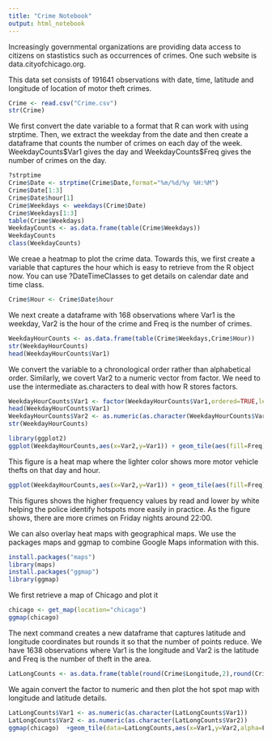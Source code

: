 ```yaml
---
title: "Crime Notebook"
output: html_notebook
---
```


Increasingly governmental organizations are providing data access to citizens on stastistics such as occurrences of crimes. One such website is data.cityofchicago.org.

This data set consists of 191641 observations with date, time, latitude and longitude of location of motor theft crimes.
```r
Crime <- read.csv("Crime.csv")
str(Crime)
```
We first convert the date variable to a format that R can work with using strptime. Then, we extract the weekday from the date and then create a dataframe that counts the number of crimes on each day of the week. WeekdayCounts\$Var1 gives the day and WeekdayCounts\$Freq gives the number of crimes on the day.
```r
?strptime
Crime$Date <- strptime(Crime$Date,format="%m/%d/%y %H:%M")
Crime$Date[1:3]
Crime$Date$hour[1]
Crime$Weekdays <- weekdays(Crime$Date)
Crime$Weekdays[1:3]
table(Crime$Weekdays)
WeekdayCounts <- as.data.frame(table(Crime$Weekdays))
WeekdayCounts
class(WeekdayCounts)
```
We creae a heatmap to plot the crime data. Towards this, we first create a variable that captures the hour which is easy to retrieve from the R object now. You can use ?DateTimeClasses to get details on calendar date and time class.
```r
Crime$Hour <- Crime$Date$hour
```
We next create a dataframe with 168 observations where Var1 is the weekday, Var2 is the hour of the crime and Freq is the number of crimes.
```r
WeekdayHourCounts <- as.data.frame(table(Crime$Weekdays,Crime$Hour))
str(WeekdayHourCounts)
head(WeekdayHourCounts$Var1)
```
We convert the variable to a chronological order rather than alphabetical order. Similarly, we covert Var2 to a numeric vector from factor. We need to use the intermediate as.characters to deal with how R stores factors.
```r
WeekdayHourCounts$Var1 <- factor(WeekdayHourCounts$Var1,ordered=TRUE,levels=c("Monday","Tuesday","Wednesday","Thursday","Friday","Saturday","Sunday"))
head(WeekdayHourCounts$Var1)
WeekdayHourCounts$Var2 <- as.numeric(as.character(WeekdayHourCounts$Var2))
str(WeekdayHourCounts)
```

```r
library(ggplot2)
ggplot(WeekdayHourCounts,aes(x=Var2,y=Var1)) + geom_tile(aes(fill=Freq))+xlab("Hour of the day")
```
This figure is a heat map where the lighter color shows more motor vehicle thefts on that day and hour.
```r
ggplot(WeekdayHourCounts,aes(x=Var2,y=Var1)) + geom_tile(aes(fill=Freq))+xlab("Hour of the day")+scale_fill_gradient(low="white",high="red")
```
This figures shows the higher frequency values by read and lower by white helping the police identify hotspots more easily in practice. As the figure shows, there are more crimes on Friday nights around 22:00.

We can also overlay heat maps with geographical maps. We use the packages maps and ggmap to combine Google Maps information with this.
```r
install.packages("maps")
library(maps)
install.packages("ggmap")
library(ggmap)
```
We first retrieve a map of Chicago and plot it
```r
chicago <- get_map(location="chicago")
ggmap(chicago)
```
The next command creates a new dataframe that captures latitude and longitude coordinates but rounds it so that the number of points reduce. We have 1638 observations where Var1 is the longitude and Var2 is the latitude and Freq is the number of theft in the area.
```r
LatLongCounts <- as.data.frame(table(round(Crime$Longitude,2),round(Crime$Latitude,2)))
```
We again convert the factor to numeric and then plot the hot spot map with longitude and latitude details.
```r
LatLongCounts$Var1 <- as.numeric(as.character(LatLongCounts$Var1))
LatLongCounts$Var2 <- as.numeric(as.character(LatLongCounts$Var2))
ggmap(chicago)  +geom_tile(data=LatLongCounts,aes(x=Var1,y=Var2,alpha=Freq),fill="red")
```
